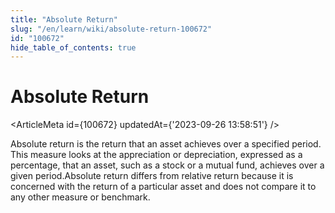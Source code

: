 ```yaml
---
title: "Absolute Return"
slug: "/en/learn/wiki/absolute-return-100672"
id: "100672"
hide_table_of_contents: true
---
```



# Absolute Return

<ArticleMeta id={100672} updatedAt={'2023-09-26 13:58:51'} />
<div className='border-solid border-b border-t-0 my-4 border-[var(--ifm-color-gray-300)]' />

Absolute return is the return that an asset achieves over a specified period. This measure looks at the appreciation or depreciation, expressed as a percentage, that an asset, such as a stock or a mutual fund, achieves over a given period.Absolute return differs from relative return because it is concerned with the return of a particular asset and does not compare it to any other measure or benchmark.

